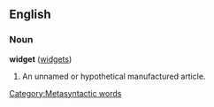 ==English==
===Noun===
'''widget''' ([[widgets]])

#An unnamed or hypothetical manufactured article.

[[Category:Metasyntactic words]]